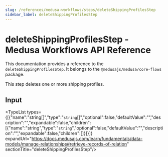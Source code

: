 ```yaml
---
slug: /references/medusa-workflows/steps/deleteShippingProfilesStep
sidebar_label: deleteShippingProfilesStep
---
```



# deleteShippingProfilesStep - Medusa Workflows API Reference

This documentation provides a reference to the `deleteShippingProfilesStep`. It belongs to the `@medusajs/medusa/core-flows` package.

This step deletes one or more shipping profiles.

## Input

<TypeList types={[{"name":"string[]","type":"`string`[]","optional":false,"defaultValue":"","description":"","expandable":false,"children":[{"name":"string","type":"`string`","optional":false,"defaultValue":"","description":"","expandable":false,"children":[]}]}]} expandUrl="https://docs.medusajs.com/learn/fundamentals/data-models/manage-relationships#retrieve-records-of-relation" sectionTitle="deleteShippingProfilesStep"/>
